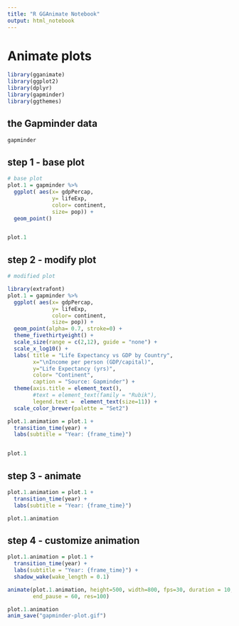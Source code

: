 ```yaml
---
title: "R GGAnimate Notebook"
output: html_notebook
---
```


# Animate plots
```r
library(gganimate)
library(ggplot2)
library(dplyr)
library(gapminder)
library(ggthemes)
```


## the Gapminder data
```r
gapminder
```


## step 1 - base plot
```r
# base plot
plot.1 = gapminder %>% 
  ggplot( aes(x= gdpPercap,
              y= lifeExp,
              color= continent,
              size= pop)) +
  geom_point()


plot.1
```

## step 2 - modify plot

```r
# modified plot

library(extrafont)
plot.1 = gapminder %>% 
  ggplot( aes(x= gdpPercap,
              y= lifeExp,
              color= continent,
              size= pop)) +
  geom_point(alpha= 0.7, stroke=0) +
  theme_fivethirtyeight() +
  scale_size(range = c(2,12), guide = "none") +
  scale_x_log10() +
  labs( title = "Life Expectancy vs GDP by Country",
        x="\nIncome per person (GDP/capital)",
        y="Life Expectancy (yrs)",
        color= "Continent",
        caption = "Source: Gapminder") +
  theme(axis.title = element_text(),
        #text = element_text(family = "Rubik"),
        legend.text =  element_text(size=11)) +
  scale_color_brewer(palette = "Set2")

plot.1.animation = plot.1 +
  transition_time(year) +
  labs(subtitle = "Year: {frame_time}")


plot.1
```


## step 3 - animate
```r

plot.1.animation = plot.1 +
  transition_time(year) +
  labs(subtitle = "Year: {frame_time}")

plot.1.animation
```


## step 4 - customize animation
```r

plot.1.animation = plot.1 +
  transition_time(year) +
  labs(subtitle = "Year: {frame_time}") +
  shadow_wake(wake_length = 0.1)

animate(plot.1.animation, height=500, width=800, fps=30, duration = 10,
        end_pause = 60, res=100)

plot.1.animation
anim_save("gapminder-plot.gif")
```






















